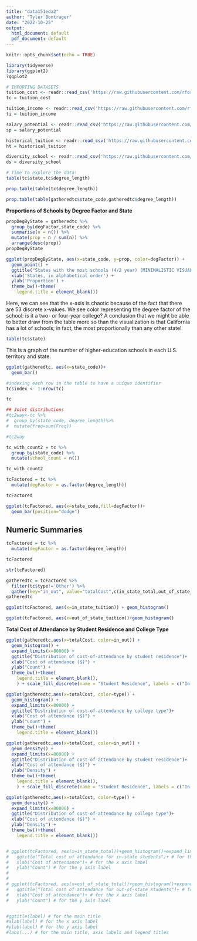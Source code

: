 ```yaml
---
title: "data151eda2"
author: "Tyler Bontrager"
date: "2022-10-25"
output:
  html_document: default
  pdf_document: default
---
```


```r
knitr::opts_chunk$set(echo = TRUE)
```
```r
library(tidyverse)
library(ggplot2)
?ggplot2
```

```r
# IMPORTING DATASETS
tuition_cost <- readr::read_csv('https://raw.githubusercontent.com/rfordatascience/tidytuesday/master/data/2020/2020-03-10/tuition_cost.csv')
tc = tuition_cost

tuition_income <- readr::read_csv('https://raw.githubusercontent.com/rfordatascience/tidytuesday/master/data/2020/2020-03-10/tuition_income.csv') 
ti = tuition_income

salary_potential <- readr::read_csv('https://raw.githubusercontent.com/rfordatascience/tidytuesday/master/data/2020/2020-03-10/salary_potential.csv')
sp = salary_potential

historical_tuition <- readr::read_csv('https://raw.githubusercontent.com/rfordatascience/tidytuesday/master/data/2020/2020-03-10/historical_tuition.csv')
ht = historical_tuition

diversity_school <- readr::read_csv('https://raw.githubusercontent.com/rfordatascience/tidytuesday/master/data/2020/2020-03-10/diversity_school.csv')
ds = diversity_school
```

```r
# Time to explore the data!
table(tc$state,tc$degree_length)
```
```r
prop.table(table(tc$degree_length))
```


```r
prop.table(table(gatheredtc$state_code,gatheredtc$degree_length))
```

**Proportions of Schools by Degree Factor and State**
```r
propDegByState = gatheredtc %>%
  group_by(degFactor,state_code) %>%
  summarise(n = n()) %>%
  mutate(prop = n / sum(n)) %>%
  arrange(desc(prop))
propDegByState

ggplot(propDegByState, aes(x=state_code, y=prop, color=degFactor)) + 
  geom_point() +
  ggtitle("States with the most schools (4/2 year) [MINIMALISTIC VISUALIZATION]") +
  xlab('States, in alphabetical order') +
  ylab('Proportion') +
  theme_bw()+theme(
    legend.title = element_blank())
```
Here, we can see that the x-axis is chaotic because of the fact that there are 53 discrete x-values. We see color representing the degree factor of the school: is it a two- or four-year college? A conclusion that we might be able to better draw from the table more so than the visualization is that California has a lot of schools; in fact, the most proportionally than any other state!

```r
table(tc$state)
```



This is a graph of the number of higher-education schools in each U.S. territory and state.

```r
ggplot(gatheredtc, aes(x=state_code))+
  geom_bar()
```

```r
#indexing each row in the table to have a unique identifier
tc$index <- 1:nrow(tc)

tc
```

```r
## Joint distributions
#tc2way<-tc %>%
#  group_by(state_code, degree_length)%>%
#  mutate(freq=sum(Freq))

#tc2way
```

```r
tc_with_count2 = tc %>%
  group_by(state_code) %>%
  mutate(school_count = n())

tc_with_count2

```


```r
tcFactored = tc %>%
  mutate(degFactor = as.factor(degree_length))

tcFactored
```

```r
ggplot(tcFactored, aes(x=state_code,fill=degFactor))+
  geom_bar(position="dodge")
```




## Numeric Summaries

```r
tcFactored = tc %>%
  mutate(degFactor = as.factor(degree_length))

tcFactored
```

```r
str(tcFactored)
```

```r
gatheredtc = tcFactored %>%
  filter(tc$type!='Other') %>%
  gather(key="in_out", value="totalCost",c(in_state_total,out_of_state_total))
gatheredtc
```


```r
ggplot(tcFactored, aes(x=in_state_tuition)) + geom_histogram()
```

```r
ggplot(tcFactored, aes(x=out_of_state_tuition))+geom_histogram()
```

**Total Cost of Attendance by Student Residence and College Type**

```r
ggplot(gatheredtc,aes(x=totalCost, color=in_out)) +
  geom_histogram() +
  expand_limits(x=80000) +
  ggtitle("Distribution of cost-of-attendance by student residence")+
  xlab("Cost of attendance ($)") +
  ylab("Count") +
  theme_bw()+theme(
    legend.title = element_blank(),
    ) + scale_fill_discrete(name = "Student Residence", labels = c("In-state", "Out-of-state"))

ggplot(gatheredtc,aes(x=totalCost, color=type)) +
  geom_histogram() +
  expand_limits(x=80000) +
  ggtitle("Distribution of cost-of-attendance by college type")+
  xlab("Cost of attendance ($)") +
  ylab("Count") +
  theme_bw()+theme(
    legend.title = element_blank())

ggplot(gatheredtc,aes(x=totalCost, color=in_out)) +
  geom_density() +
  expand_limits(x=80000) +
  ggtitle("Distribution of cost-of-attendance by student residence")+
  xlab("Cost of attendance ($)") +
  ylab("Density") +
  theme_bw()+theme(
    legend.title = element_blank(),
    ) + scale_fill_discrete(name = "Student Residence", labels = c("In-state", "Out-of-state"))

ggplot(gatheredtc,aes(x=totalCost, color=type)) +
  geom_density() +
  expand_limits(x=80000) +
  ggtitle("Distribution of cost-of-attendance by college type")+
  xlab("Cost of attendance ($)") +
  ylab("Density") +
  theme_bw()+theme(
    legend.title = element_blank())


# ggplot(tcFactored, aes(x=in_state_total))+geom_histogram()+expand_limits(x=80000,y=430) +
#   ggtitle("Total cost of attendance for in-state students")+ # for the main title
#   xlab("Cost of attendance")+ # for the x axis label
#   ylab("Count") # for the y axis label
# 
# 
# ggplot(tcFactored, aes(x=out_of_state_total))+geom_histogram()+expand_limits(x=80000,y=430) +
#   ggtitle("Total cost of attendance for out-of-state students")+ # for the main title
#   xlab("Cost of attendance")+ # for the x axis label
#   ylab("Count") # for the y axis label


#ggtitle(label) # for the main title
#xlab(label) # for the x axis label
#ylab(label) # for the y axis label
#labs(...) # for the main title, axis labels and legend titles

```



















